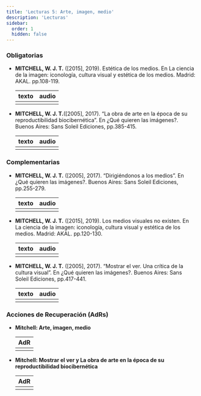 ```yaml
---
title: 'Lecturas 5: Arte, imagen, medio'
description: 'Lecturas'
sidebar:
  order: 1
  hidden: false
---
```



### Obligatorias

- **MITCHELL, W. J. T.** ([2015], 2019). Estética de los medios. En La ciencia de la imagen: iconología, cultura visual y estética de los medios. Madrid: AKAL. pp.108-119.

  | texto | audio |
  | :---: | :---: |
  | [<Icon name="open-book" color="#007481" size="2rem" />](/lectura-5/texto1.pdf) | [<Icon name="seti:audio" color="#007481" size="2rem" />](/lectura-5/audiotexto1.mp4) |

- **MITCHELL, W. J. T.**([2005], 2017). “La obra de arte en la época de su reproductibilidad biocibernética”. En ¿Qué quieren las imágenes?. Buenos Aires: Sans Soleil Ediciones, pp.385-415.

  | texto | audio |
  | :---: | :---: |
  | [<Icon name="open-book" color="#007481" size="2rem" />](/lectura-5/texto2.pdf) | [<Icon name="seti:audio" color="#007481" size="2rem" />](/lectura-5/audiotexto2.mp3) |

### Complementarias

- **MITCHELL, W. J. T.** ([2005], 2017). “Dirigiéndonos a los medios”. En ¿Qué quieren las imágenes?. Buenos Aires: Sans Soleil Ediciones, pp.255-279.

  | texto | audio |
  | :---: | :---: |
  | [<Icon name="open-book" color="#007481" size="2rem" />](/lectura-5/texto3.pdf) | [<Icon name="seti:audio" color="#007481" size="2rem" />](/lectura-5/audiotexto3.mp4) |

- **MITCHELL, W. J. T.** ([2015], 2019). Los medios visuales no existen. En La ciencia de la imagen: iconología, cultura visual y estética de los medios. Madrid: AKAL. pp.120-130.

  | texto | audio |
  | :---: | :---: |
  | [<Icon name="open-book" color="#007481" size="2rem" />](/lectura-5/texto4.pdf) | [<Icon name="seti:audio" color="#007481" size="2rem" />](/lectura-5/audiotexto4.mp4) |

- **MITCHELL, W. J. T.** ([2005], 2017). “Mostrar el ver. Una crítica de la cultura visual”. En ¿Qué quieren las imágenes?. Buenos Aires: Sans Soleil Ediciones, pp.417-441.

  | texto | audio |
  | :---: | :---: |
  | [<Icon name="open-book" color="#007481" size="2rem" />](/lectura-5/texto5.pdf) | [<Icon name="seti:audio" color="#007481" size="2rem" />](/lectura-5/audiotexto5.mp3) |

### Acciones de Recuperación (AdRs)

- **Mitchell: Arte, imagen, medio**

  | AdR |
  | :-: |
  | [<Icon name="seti:audio" color="#007481" size="2rem" />](/lectura-5/adr1.mp3) |

- **Mitchell: Mostrar el ver y La obra de arte en la época de su reproductibilidad biocibernética**

  | AdR |
  | :-: |
  | [<Icon name="seti:audio" color="#007481" size="2rem" />](/lectura-5/adr2.mp3) |

